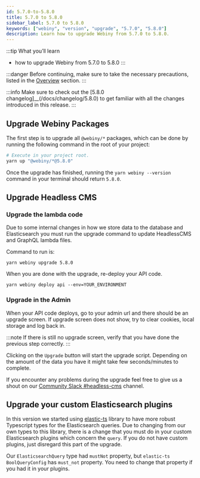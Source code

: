 ```yaml
---
id: 5.7.0-to-5.8.0
title: 5.7.0 to 5.8.0
sidebar_label: 5.7.0 to 5.8.0
keywords: ["webiny", "version", "upgrade", "5.7.0", "5.8.0"]
description: Learn how to upgrade Webiny from 5.7.0 to 5.8.0.
---
```


:::tip What you’ll learn
- how to upgrade Webiny from 5.7.0 to 5.8.0
:::

:::danger
Before continuing, make sure to take the necessary precautions, listed in the [Overview](/docs/how-to-guides/upgrade-webiny/overview#-precaution-measures) section.
:::

:::info
Make sure to check out the [5.8.0 changelog]__(/docs/changelog/5.8.0) to get familiar with all the changes  introduced in this release.
:::

## Upgrade Webiny Packages

The first step is to upgrade all `@webiny/*` packages, which can be done by running the following command in the root of your project:

```bash
# Execute in your project root.
yarn up "@webiny/*@5.8.0"
```

Once the upgrade has finished, running the `yarn webiny --version` command in your terminal should return `5.8.0`.

## Upgrade Headless CMS

### Upgrade the lambda code
Due to some internal changes in how we store data to the database and Elasticsearch you must run the upgrade command to update HeadlessCMS and GraphQL lambda files.

Command to run is:
```
yarn webiny upgrade 5.8.0
```

When you are done with the upgrade, re-deploy your API code.

```shell
yarn webiny deploy api --env=YOUR_ENVIRONMENT
```

### Upgrade in the Admin

When your API code deploys, go to your admin url and there should be an upgrade screen.
If upgrade screen does not show, try to clear cookies, local storage and log back in.

:::note
If there is still no upgrade screen, verify that you have done the previous step correctly.
:::

Clicking on the `Upgrade` button will start the upgrade script.
Depending on the amount of the data you have it might take few seconds/minutes to complete.

If you encounter any problems during the upgrade feel free to give us a shout on our [Community Slack #headless-cms](https://webiny-community.slack.com/archives/C0147R8166P) channel.

## Upgrade your custom Elasticsearch plugins

In this version we started using [elastic-ts](https://github.com/jacobwgillespie/elastic-ts) library to have more robust Typescript types for the Elasticsearch queries.
Due to changing from our own types to this library, there is a change that you must do in your custom Elasticsearch plugins which concern the `query`.
If you do not have custom plugins, just disregard this part of the upgrade.

Our `ElasticsearchQuery` type had `mustNot` property, but `elastic-ts` `BoolQueryConfig` has `must_not` property. You need to change that property if you had it in your plugins.
